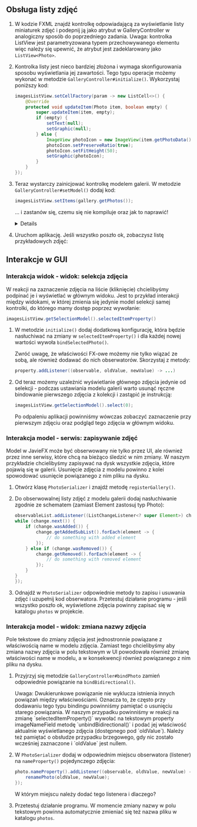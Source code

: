 
## Obsługa listy zdjęć

1. W kodzie FXML znajdź kontrolkę odpowiadającą za wyświetlanie listy miniaturek zdjęć i podepnij ją jako atrybut w GalleryController w analogiczny sposób do poprzedniego zadania. Uwaga: kontrolka ListView jest parametryzowana typem przechowywanego elementu więc należy się upewnić, że atrybut jest zadeklarowany jako `ListView<Photo>`.
1. Kontrolka listy jest nieco bardziej złożona i wymaga skonfigurowania sposobu wyświetlania jej zawartości. Tego typu operacje możemy wykonać w metodzie `GalleryController#initialize()`. Wykorzystaj poniższy kod:

    ```java
    imagesListView.setCellFactory(param -> new ListCell<>() {
        @Override
        protected void updateItem(Photo item, boolean empty) {
            super.updateItem(item, empty);
            if (empty) {
                setText(null);
                setGraphic(null);
            } else {
                ImageView photoIcon = new ImageView(item.getPhotoData());
                photoIcon.setPreserveRatio(true);
                photoIcon.setFitHeight(50);
                setGraphic(photoIcon);
            }
        }
    });
    ```

1. Teraz wystarczy zainicjować kontrolkę modelem galerii. W metodzie `GalleryController#setModel()` dodaj kod:

    ```java
    imagesListView.setItems(gallery.getPhotos());
    ```
    ... i zastanów się, czemu się nie kompiluje oraz jak to naprawić!

    <Details>
    Lista, której używa model galerii również powinna być obserwowalna, żeby kontrolki z niej korzystające mogły śledzić wszelkie zmiany. Taką listę można zainicjować w następujący sposób:
    ```java
    ObservableList<Photo> photos = FXCollections.observableArrayList();
    ```
    </Details>

1. Uruchom aplikację. Jeśli wszystko poszło ok, zobaczysz listę przykładowych zdjęć: 

## Interakcje w GUI

### Interakcja widok - widok: selekcja zdjęcia

W reakcji na zaznaczenie zdjęcia na liście (kliknięcie) chcielibyśmy podpinać je i wyświetlać w głównym widoku. Jest to przykład interakcji między widokami, w której zmienia się jedynie model selekcji samej kontrolki, do którego mamy dostęp poprzez wywołanie:

```java
imagesListView.getSelectionModel().selectedItemProperty()
```

1. W metodzie `initialize()` dodaj dodatkową konfigurację, która będzie nasłuchiwać na zmiany w `selectedItemProperty()` i dla każdej nowej wartości wywoła `bindSelectedPhoto()`.

    Zwróć uwagę, że właściwości FX-owe możemy nie tylko wiązać ze sobą, ale również dodawać do nich obserwatorów. Skorzystaj z metody:

    ```java
    property.addListener((observable, oldValue, newValue) -> ...)
    ```
1. Od teraz możemy uzależnić wyświetlanie głównego zdjęcia jedynie od selekcji - podczas ustawiania modelu galerii warto usunąć ręczne bindowanie pierwszego zdjęcia z kolekcji i zastąpić je instrukcją:
    ```java
    imagesListView.getSelectionModel().select(0);
    ```
    Po odpaleniu aplikacji powinniśmy wówczas zobaczyć zaznaczenie przy pierwszym zdjęciu oraz podgląd tego zdjęcia w głównym widoku.

### Interakcja model - serwis: zapisywanie zdjęć

Model w JavieFX może być obserwowany nie tylko przez UI, ale również przez inne serwisy, które chcą na bieżąco śledzić w nim zmiany. W naszym przykładzie chcielibyśmy zapisywać na dysk wszystkie zdjęcia, które pojawią się w galerii. Usunięcie zdjęcia z modelu powinno z kolei spowodować usunięcie powiązanego z nim pliku na dysku.

1. Otwórz klasę `PhotoSerializer` i znajdź metodę `registerGallery()`.

1. Do obserwowalnej listy zdjęć z modelu galerii dodaj nasłuchiwanie zgodnie ze schematem (zamiast Element zastosuj typ Photo):

    ```java
    observableList.addListener((ListChangeListener<? super Element>) change -> {
    while (change.next()) {
        if (change.wasAdded()) {
            change.getAddedSubList().forEach(element -> {
                // do something with added element
            });
        } else if (change.wasRemoved()) {
            change.getRemoved().forEach(element -> {
                // do something with removed element
            });
        }
    }
    });
    ```
1. Odnajdź w `PhotoSerializer` odpowiednie metody to zapisu i usuwania zdjęć i uzupełnij kod obserwatora. Przetestuj działanie programu - jeśli wszystko poszło ok, wyświetlone zdjęcia powinny zapisać się w katalogu `photos` w projekcie.

### Interakcja model - widok: zmiana nazwy zdjęcia

Pole tekstowe do zmiany zdjęcia jest jednostronnie powiązane z właściwością name w modelu zdjęcia. Zamiast tego chcielibyśmy aby zmiana nazwy zdjęcia w polu tekstowym w UI powodowała również zmianę właściwości name w modelu, a w konsekwencji również powiązanego z nim pliku na dysku.

1. Przyjrzyj się metodzie `GalleryController#bindPhoto` zamień odpowiednie powiązanie na `bindBidirectional()`.

    <Callout type="info">
    Uwaga: Dwukierunkowe powiązanie nie wyklucza istnienia innych powiązań między właściwościami. Oznacza to, że często przy dodawaniu tego typu bindingu powinniśmy pamiętać o usunięciu starego powiązania. W naszym przypadku powinniśmy w reakcji na zmianę `selectedItemProperty()` wywołać na tekstowym property imageNameField metodę `unbindBidirectional()` i podać jej właściwość aktualnie wyświetlanego zdjęcia (dostępnego pod `oldValue`). Należy też pamiętać o obsłudze przypadku brzegowego, gdy nic zostało wcześniej zaznaczone i `oldValue` jest nullem.
    </Callout>

1. W `PhotoSerializer` dodaj w odpowiednim miejscu obserwatora (listener) na `nameProperty()` pojedynczego zdjęcia:

    ```java
    photo.nameProperty().addListener((observable, oldValue, newValue) -> {
        renamePhoto(oldValue, newValue);
    });
    ```

    W którym miejscu należy dodać tego listenera i dlaczego?

1. Przetestuj działanie programu. W momencie zmiany nazwy w polu tekstowym powinna automatycznie zmieniać się też nazwa pliku w katalogu `photos`.

